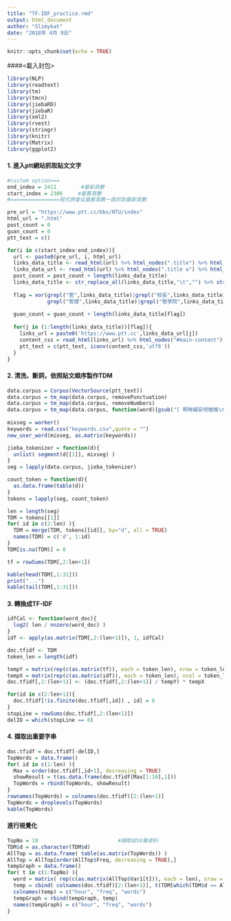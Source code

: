 ```yaml
---
title: "TF-IDF_practice.rmd"
output: html_document
author: "Slimykat"
date: "2018年 4月 9日"
---
```


```r
knitr::opts_chunk$set(echo = TRUE)
```
####<載入封包>
```r
library(NLP)
library(readtext)
library(tm)
library(tmcn)
library(jiebaRD)
library(jiebaR)
library(xml2)
library(rvest)
library(stringr)
library(knitr)
library(Matrix)
library(ggplot2)
```
#### 1. 進入ptt網站抓取貼文文字
```r
#custom option===
end_index = 2411        #最新頁數
start_index = 2306     #最舊頁數
#================程式將會從最舊頁數一直抓到最新頁數

pre_url = "https://www.ptt.cc/bbs/NTU/index"
html_url = ".html"
post_count = 0
guan_count = 0
ptt_text = c()

for(i in c(start_index:end_index)){
  url <- paste0(pre_url, i, html_url)                                                #建立url進入看板NTU
  links_data_title <- read_html(url) %>% html_nodes(".title") %>% html_text()        #抓取標題
  links_data_url <- read_html(url) %>% html_nodes(".title a") %>% html_attr('href')  #抓取標題的連結
  post_count = post_count + length(links_data_title)
  links_data_title <- str_replace_all(links_data_title,"\t","") %>% str_replace_all("\n","")
  
  flag = xor(grepl("管",links_data_title)|grepl("校長",links_data_title),      #包含的關鍵字 
             grepl("管理",links_data_title)|grepl("管學院",links_data_title))  #除去的關鍵字
 
  guan_count = guan_count + length(links_data_title[flag])
  
  for(j in (1:length(links_data_title))[flag]){
    links_url = paste0('https://www.ptt.cc',links_data_url[j])
    content_css = read_html(links_url) %>% html_nodes("#main-content") %>% html_text()
    ptt_text = c(ptt_text, iconv(content_css,'utf8'))
  }
}                                                                              #進入每一個貼文中抓取文字
```
#### 2. 清洗、斷詞，依照貼文順序製作TDM
```r
data.corpus = Corpus(VectorSource(ptt_text))
data.corpus = tm_map(data.corpus, removePunctuation)
data.corpus = tm_map(data.corpus, removeNumbers)
data.corpus = tm_map(data.corpus, function(word){gsub("[ 啊唉礙安吧噓推\n\ta-zA-Z，。、？！：～ ※→]","",word) })
                                                                               #清除標點符號、數字、以及其他無用字元
mixseg = worker()
keywords = read.csv("keywords.csv",quote = "")
new_user_word(mixseg, as.matrix(keywords))

jieba_tokenizer = function(d){
  unlist( segment(d[[1]], mixseg) )
}
seg = lapply(data.corpus, jieba_tokenizer)

count_token = function(d){
  as.data.frame(table(d))
}
tokens = lapply(seg, count_token)

len = length(seg)
TDM = tokens[[1]]
for( id in c(2:len) ){
  TDM = merge(TDM, tokens[[id]], by="d", all = TRUE)
  names(TDM) = c('d', 1:id)
}
TDM[is.na(TDM)] = 0

tf = rowSums(TDM[,2:len+1])
```
```r
kable(head(TDM[,1:31]))
print("...")
kable(tail(TDM[,1:31]))
```
#### 3. 轉換成TF-IDF
```r
idfCal <- function(word_doc){ 
  log2( len / nnzero(word_doc) ) 
}
idf <- apply(as.matrix(TDM[,2:(len+1)]), 1, idfCal)

doc.tfidf <- TDM
token_len = length(idf)

tempY = matrix(rep(c(as.matrix(tf)), each = token_len), nrow = token_len)
tempX = matrix(rep(c(as.matrix(idf)), each = token_len), ncol = token_len, byrow = TRUE)
doc.tfidf[,2:(len+1)] <- (doc.tfidf[,2:(len+1)] / tempY) * tempX

for(id in c(2:len+1)){
  doc.tfidf[!is.finite(doc.tfidf[,id]) , id] = 0
}
stopLine = rowSums(doc.tfidf[,2:(len+1)])
delID = which(stopLine == 0)
```
#### 4. 擷取出重要字串
```r
doc.tfidf = doc.tfidf[-delID,]
TopWords = data.frame()
for( id in c(1:len) ){
  Max = order(doc.tfidf[,id+1], decreasing = TRUE)
  showResult = t(as.data.frame(doc.tfidf[Max[1:10],1]))
  TopWords = rbind(TopWords, showResult)
}
rownames(TopWords) = colnames(doc.tfidf)[2:(len+1)]
TopWords = droplevels(TopWords)
kable(TopWords)
```
#### 進行視覺化
```r
TopNo = 10                          #擷取前10筆資料
TDM$d = as.character(TDM$d)
AllTop = as.data.frame( table(as.matrix(TopWords)) )
AllTop = AllTop[order(AllTop$Freq, decreasing = TRUE),]
tempGraph = data.frame()
for( t in c(1:TopNo) ){
  word = matrix( rep(c(as.matrix(AllTop$Var1[t])), each = len), nrow = len )
  temp = cbind( colnames(doc.tfidf)[2:(len+1)], t(TDM[which(TDM$d == AllTop$Var1[t]), 2:(len+1)]), word )
  colnames(temp) = c("hour", "freq", "words")
  tempGraph = rbind(tempGraph, temp)
  names(tempGraph) = c("hour", "freq", "words")
}
```